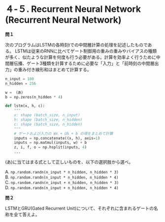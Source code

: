 # ４-５. Recurrent Neural Network (Recurrent Neural Network)

**問１**

次のプログラムはLSTMの各時刻tでの中間層計算の処理を記述したものである。
LSTMは従来のRNNに比べてゲート制御用の重みの重みやバイアスの種類が多く、似たような計算を何度も行う必要がある。計算を効率よく行うために中間層伝播、ゲート3種類を計算するために必要な「入力」と「前時刻の中間層出力」の重み付き線形和はまとめて計算する。

```python
n_input = 100  
n_hidden = 256

w = （あ）  
b = np.zeros(n_hidden * 4)

def lstm(x, h, c):  
    """
    x: shape (batch_size, n_input)
    h: shape (batch_size, n_hidden)
    c: shape (batch_size, n_hidden)
    """
    # ゲートおよび入力の Wx + Uh + b の項をまとめて計算  
    inputs = np.concatenate((x, h), axis=1)  
    inputs = np.matmul(inputs, w) + b  
    z, i, f, o = np.hsplit(inputs, 4)  
    ...
```
(あ)に当てはまる式として正しいものを、以下の選択肢から選べ。

A. `np.random.randn(n_input * n_hidden, n_hidden * 3)`  
B. `np.random.randn(n_input * n_hidden, n_hidden * 4)`  
C. `np.random.randn(n_input + n_hidden, n_hidden * 3)`  
D. `np.random.randn(n_input + n_hidden, n_hidden * 4)`  

**問２**

LSTMとGRU(Gated Recurrent Unit)について、それぞれに含まれるゲートの名称を全て答えよ。
